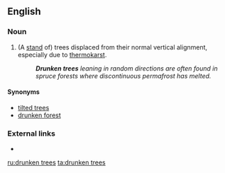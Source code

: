 ==English==

===Noun===
{{head|en|noun|head=[[drunken]] [[tree]]s}}

# {{lb|en|forestry|pluralonly}} (A [[stand#Noun|stand]] of) trees displaced from their normal vertical alignment, especially due to [[thermokarst]].
#: '''''Drunken trees''' leaning in random directions are often found in spruce forests where discontinuous permafrost has melted.''

====Synonyms====
* [[tilted trees]]
* [[drunken forest]]

===External links===
* {{pedialite}}

[[ru:drunken trees]]
[[ta:drunken trees]]